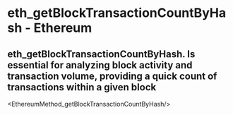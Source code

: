 # eth_getBlockTransactionCountByHash - Ethereum

## eth_getBlockTransactionCountByHash. Is essential for analyzing block activity and transaction volume, providing a quick count of transactions within a given block


<EthereumMethod_getBlockTransactionCountByHash/>
